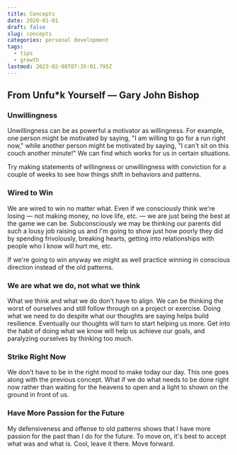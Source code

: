 ```yaml
---
title: Concepts
date: 2020-01-01
draft: false
slug: concepts
categories: personal development
tags:
  - tips
  - growth
lastmod: 2023-02-08T07:35:01.795Z
---
```


## From Unfu\*k Yourself — Gary John Bishop

### Unwillingness

Unwillingness can be as powerful a motivator as willingness. For example, one person might be motivated by saying, "I am willing to go for a run right now," while another person might be motivated by saying, "I can't sit on this couch another minute!" We can find which works for us in certain situations.

Try making statements of willingness or unwillingness with conviction for a couple of weeks to see how things shift in behaviors and patterns.

### Wired to Win

We are wired to win no matter what. Even if we consciously think we're losing — not making money, no love life, etc. — we are just being the best at the game we can be. Subconsciously we may be thinking our parents did such a lousy job raising us and I'm going to show just how poorly they did by spending frivolously, breaking hearts, getting into relationships with people who I know will hurt me, etc.

If we're going to win anyway we might as well practice winning in conscious direction instead of the old patterns.

### We are what we do, not what we think

What we think and what we do don't have to align. We can be thinking the worst of ourselves and still follow through on a project or exercise. Doing what we need to do despite what our thoughts are saying helps build resilience. Eventually our thoughts will turn to start helping us more. Get into the habit of doing what we know will help us achieve our goals, and paralyzing ourselves by thinking too much.

### Strike Right Now

We don't have to be in the right mood to make today our day. This one goes along with the previous concept. What if we do what needs to be done right now rather than waiting for the heavens to open and a light to shown on the ground in front of us.

### Have More Passion for the Future

My defensiveness and offense to old patterns shows that I have more passion for the past than I do for the future. To move on, it's best to accept what was and what is. Cool, leave it there. Move forward.
